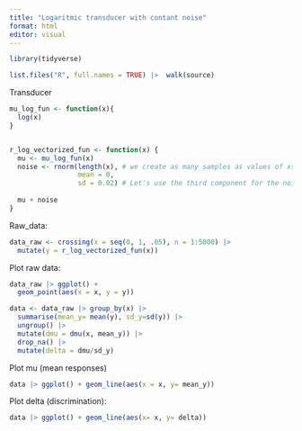 ```yaml
---
title: "Logaritmic transducer with contant noise"
format: html
editor: visual
---
```


```r
library(tidyverse)

list.files("R", full.names = TRUE) |>  walk(source)
```


Transducer
```r
mu_log_fun <- function(x){
  log(x)
}


r_log_vectorized_fun <- function(x) {
  mu <- mu_log_fun(x)
  noise <- rnorm(length(x), # we create as many samples as values of xs we have
                 mean = 0, 
                 sd = 0.02) # Let's use the third component for the noise
  
  mu + noise
}
```

Raw_data:

```r

data_raw <- crossing(x = seq(0, 1, .05), n = 1:5000) |> 
  mutate(y = r_log_vectorized_fun(x))

```

Plot raw data:

```r

data_raw |> ggplot() + 
  geom_point(aes(x = x, y = y))

```


```r
data <- data_raw |> group_by(x) |>  
  summarise(mean_y= mean(y), sd_y=sd(y)) |> 
  ungroup() |> 
  mutate(dmu = dmu(x, mean_y)) |> 
  drop_na() |> 
  mutate(delta = dmu/sd_y)
```

Plot mu (mean responses)

```r
data |> ggplot() + geom_line(aes(x = x, y= mean_y))
```

Plot delta (discrimination):

```r
data |> ggplot() + geom_line(aes(x= x, y= delta))
```
